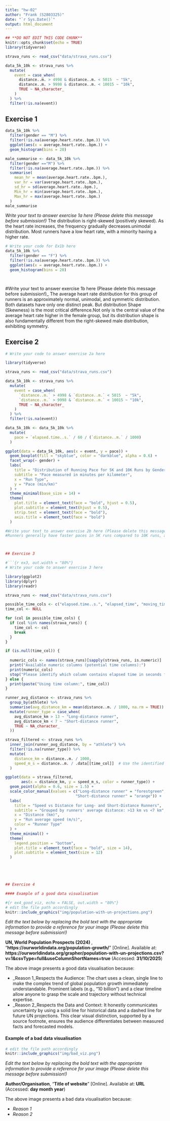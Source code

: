 ```yaml
---
title: "hw-02"
author: "Frank (S2803325)"
date: "`r Sys.Date()`"
output: html_document
---
```


```r
## **DO NOT EDIT THIS CODE CHUNK**
knitr::opts_chunk$set(echo = TRUE)
library(tidyverse)
```

```r
strava_runs <- read_csv("data/strava_runs.csv")
```

```r
data_5k_10k <- strava_runs %>%
  mutate(
    event = case_when(
      distance..m. > 4998 & distance..m. < 5015  ~ "5k",
      distance..m. > 9998 & distance..m. < 10015 ~ "10k",
      TRUE ~ NA_character_
    )
  ) %>%
  filter(!is.na(event))
```


## Exercise 1

```r
data_5k_10k %>% 
  filter(gender == "M") %>%
  filter(!is.na(average.heart.rate..bpm.)) %>%
  ggplot(aes(x = average.heart.rate..bpm.)) + 
  geom_histogram(bins = 20)

male_summarise <- data_5k_10k %>% 
  filter(gender =="M") %>%
  filter(!is.na(average.heart.rate..bpm.)) %>%
  summarise(
    mean_hr = mean(average.heart.rate..bpm.),
    var_hr = var(average.heart.rate..bpm.),
    sd_hr = sd(average.heart.rate..bpm.),
    Min_hr = min(average.heart.rate..bpm.),
    Max_hr = max(average.heart.rate..bpm.)
  )
male_summarise
```


_Write your text to answer exercise 1a here (Please delete this message before submission!)_
The distribution is right-skewed (positively skewed). As the heart rate increases, the frequency gradually decreases.unimodal distribution. Most runners have a low heart rate, with a minority having a higher rate.

```r
# Write your code for Ex1b here
data_5k_10k %>% 
  filter(gender == "F") %>%
  filter(!is.na(average.heart.rate..bpm.)) %>%
  ggplot(aes(x = average.heart.rate..bpm.)) + 
  geom_histogram(bins = 20)




```


#Write your text to answer exercise 1b here (Please delete this message before submission!)_
The average heart rate distribution for this group of runners is an approximately normal, unimodal, and symmetric distribution.
Both datasets have only one distinct peak. But distribution Shape (Skewness) is the most critical difference.Not only is the central value of the average heart rate higher in the female group, but its distribution shape is also fundamentally different from the right-skewed male distribution, exhibiting symmetry.

## Exercise 2

```r
# Write your code to answer exercise 2a here

library(tidyverse)

strava_runs <- read_csv("data/strava_runs.csv")

data_5k_10k <- strava_runs %>%
  mutate(
    event = case_when(
      `distance..m.` > 4998 & `distance..m.` < 5015  ~ "5k",
      `distance..m.` > 9998 & `distance..m.` < 10015 ~ "10k",
      TRUE ~ NA_character_
    )
  ) %>%
  filter(!is.na(event))

data_5k_10k <- data_5k_10k %>%
  mutate(
    pace = `elapsed.time..s.` / 60 / (`distance..m.` / 1000)
  )

ggplot(data = data_5k_10k, aes(x = event, y = pace)) +
  geom_boxplot(fill = "skyblue", color = "darkblue", alpha = 0.6) +
  facet_wrap(~ gender) +
  labs(
    title = "Distribution of Running Pace for 5K and 10K Runs by Gender",
    subtitle = "Pace measured in minutes per kilometer",
    x = "Run Type",
    y = "Pace (min/km)"
  ) +
  theme_minimal(base_size = 14) +
  theme(
    plot.title = element_text(face = "bold", hjust = 0.5),
    plot.subtitle = element_text(hjust = 0.5),
    strip.text = element_text(face = "bold"),
    axis.title = element_text(face = "bold")
  )

#Write your text to answer exercise 2b here (Please delete this message before submission!)_
#Runners generally have faster paces in 5K runs compared to 10K runs, and male runners tend to have slightly faster median paces than female runners. Additionally, pace variation is larger in 10K runs, indicating more differences in endurance over longer distances.



## Exercise 3

#```{r ex3, out.width = "80%"}
# Write your code to answer exercise 3 here

library(ggplot2)
library(dplyr)
library(readr)

strava_runs <- read_csv("data/strava_runs.csv")

possible_time_cols <- c("elapsed.time..s.", "elapsed_time", "moving_time", "duration", "total_elapsed_time", "time")
time_col <- NULL

for (col in possible_time_cols) {
  if (col %in% names(strava_runs)) {
    time_col <- col
    break
  }
}

if (is.null(time_col)) {
  
  numeric_cols <- names(strava_runs)[sapply(strava_runs, is.numeric)]
  print("Available numeric columns (potential time columns):")
  print(numeric_cols)
  stop("Please identify which column contains elapsed time in seconds from the list above.")
} else {
  print(paste("Using time column:", time_col))
}

runner_avg_distance <- strava_runs %>%
  group_by(athlete) %>%
  summarise(avg_distance_km = mean(distance..m. / 1000, na.rm = TRUE)) %>%
  mutate(runner_type = case_when(
    avg_distance_km > 13 ~ "Long-distance runner",
    avg_distance_km < 7 ~ "Short-distance runner",
    TRUE ~ NA_character_
  ))

strava_filtered <- strava_runs %>%
  inner_join(runner_avg_distance, by = "athlete") %>%
  filter(!is.na(runner_type)) %>%
  mutate(
    distance_km = distance..m. / 1000,
    speed_m_s = distance..m. / .data[[time_col]]  # Use the identified time column
  )

ggplot(data = strava_filtered, 
       aes(x = distance_km, y = speed_m_s, color = runner_type)) +
  geom_point(alpha = 0.6, size = 1.5) +
  scale_color_manual(values = c("Long-distance runner" = "forestgreen", 
                               "Short-distance runner" = "orange")) +
  labs(
    title = "Speed vs Distance for Long- and Short-Distance Runners",
    subtitle = "Grouped by runners' average distance: >13 km vs <7 km",
    x = "Distance (km)",
    y = "Run average speed (m/s)",
    color = "Runner Type"
  ) +
  theme_minimal() +
  theme(
    legend.position = "bottom",
    plot.title = element_text(face = "bold", size = 14),
    plot.subtitle = element_text(size = 12)
  )
  




## Exercise 4

#### Example of a good data visualisation

#{r ex4_good_viz, echo = FALSE, out.width = "80%"}
# edit the file path accordingly
knitr::include_graphics("img/population-with-un-projections.png")
```

_Edit the text below by replacing the bold text with the appropriate information to provide a reference for your image (Please delete this message before submission!)_

**UN, World Population Prospects (2024) **, "**https://ourworldindata.org/population-growth/**" [Online]. Available at: **https://ourworldindata.org/grapher/population-with-un-projections.csv?v=1&csvType=full&useColumnShortNames=true** (Accessed: **31/10/2025**)


The above image presents a good data visualisation because:

-   _Reason 1_Respects the Audience: The chart uses a clean, single line to make the complex trend of global population growth immediately understandable. Prominent labels (e.g., "10 billion") and a clear timeline allow anyone to grasp the scale and trajectory without technical expertise.
-   _Reason 2_Respects the Data and Context: It honestly communicates uncertainty by using a solid line for historical data and a dashed line for future UN projections. This clear visual distinction, supported by a source footnote, ensures the audience differentiates between measured facts and forecasted models.


#### Example of a bad data visualisation


```r
# edit the file path accordingly
knitr::include_graphics("img/bad_viz.png")
```

_Edit the text below by replacing the bold text with the appropriate information to provide a reference for your image (Please delete this message before submission!)_

**Author/Organisation**, "**Title of website**" [Online]. Available at: **URL** (Accessed: **day month year**)



The above image presents a bad data visualisation because:

-   _Reason 1_
-   _Reason 2_


